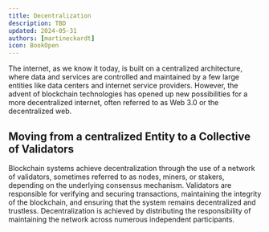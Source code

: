 ```yaml
---
title: Decentralization
description: TBD
updated: 2024-05-31
authors: [martineckardt]
icon: BookOpen
---
```


The internet, as we know it today, is built on a centralized architecture, where data and services are controlled and maintained by a few large entities like data centers and internet service providers. However, the advent of blockchain technologies has opened up new possibilities for a more decentralized internet, often referred to as Web 3.0 or the decentralized web.

## Moving from a centralized Entity to a Collective of Validators

Blockchain systems achieve decentralization through the use of a network of validators, sometimes referred to as nodes, miners, or stakers, depending on the underlying consensus mechanism. Validators are responsible for verifying and securing transactions, maintaining the integrity of the blockchain, and ensuring that the system remains decentralized and trustless. Decentralization is achieved by distributing the responsibility of maintaining the network across numerous independent participants.